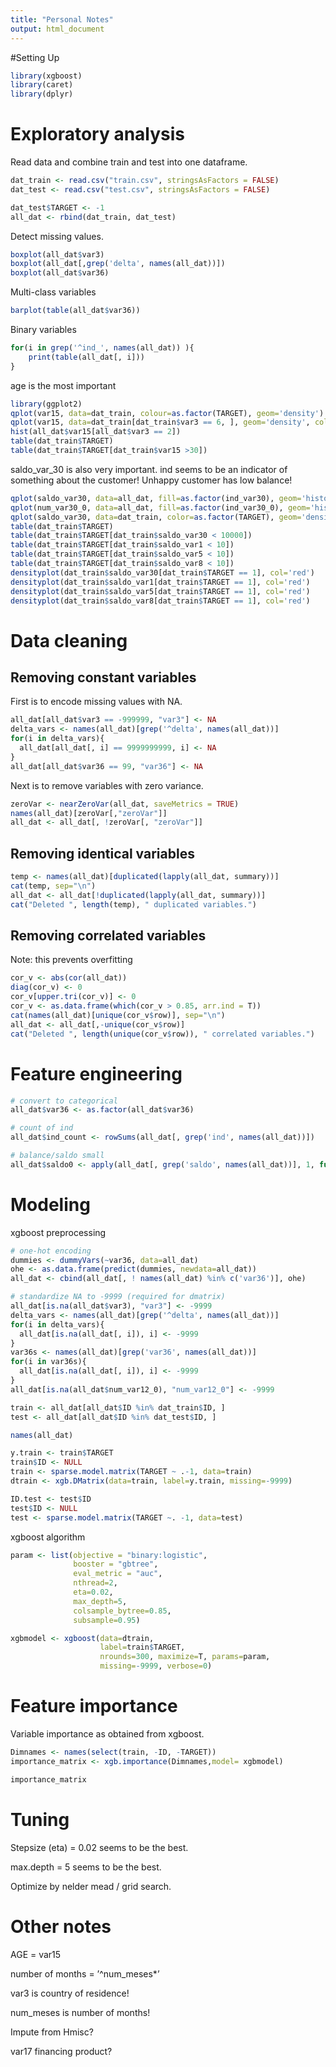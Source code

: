 ```yaml
---
title: "Personal Notes"
output: html_document
---
```


#Setting Up

```r
library(xgboost)
library(caret)
library(dplyr)
```


# Exploratory analysis

Read data and combine train and test into one dataframe.

```r
dat_train <- read.csv("train.csv", stringsAsFactors = FALSE)
dat_test <- read.csv("test.csv", stringsAsFactors = FALSE)

dat_test$TARGET <- -1
all_dat <- rbind(dat_train, dat_test)
```

Detect missing values.

```r
boxplot(all_dat$var3)
boxplot(all_dat[,grep('delta', names(all_dat))])
boxplot(all_dat$var36)
```

Multi-class variables

```r
barplot(table(all_dat$var36))
```

Binary variables
```r
for(i in grep('^ind_', names(all_dat)) ){
    print(table(all_dat[, i]))
}
```

age is the most important
```r
library(ggplot2)
qplot(var15, data=dat_train, colour=as.factor(TARGET), geom='density')
qplot(var15, data=dat_train[dat_train$var3 == 6, ], geom='density', col=as.factor(TARGET))
hist(all_dat$var15[all_dat$var3 == 2])
table(dat_train$TARGET)
table(dat_train$TARGET[dat_train$var15 >30])
```

saldo_var_30 is also very important.
ind seems to be an indicator of something about the customer!
Unhappy customer has low balance!

```r
qplot(saldo_var30, data=all_dat, fill=as.factor(ind_var30), geom='histogram')
qplot(num_var30_0, data=all_dat, fill=as.factor(ind_var30_0), geom='histogram')
qplot(saldo_var30, data=dat_train, color=as.factor(TARGET), geom='density')
table(dat_train$TARGET)
table(dat_train$TARGET[dat_train$saldo_var30 < 10000])
table(dat_train$TARGET[dat_train$saldo_var1 < 10])
table(dat_train$TARGET[dat_train$saldo_var5 < 10])
table(dat_train$TARGET[dat_train$saldo_var8 < 10])
densityplot(dat_train$saldo_var30[dat_train$TARGET == 1], col='red')
densityplot(dat_train$saldo_var1[dat_train$TARGET == 1], col='red')
densityplot(dat_train$saldo_var5[dat_train$TARGET == 1], col='red')
densityplot(dat_train$saldo_var8[dat_train$TARGET == 1], col='red')
```


# Data cleaning


## Removing constant variables

First is to encode missing values with NA.

```r
all_dat[all_dat$var3 == -999999, "var3"] <- NA
delta_vars <- names(all_dat)[grep('^delta', names(all_dat))]
for(i in delta_vars){
  all_dat[all_dat[, i] == 9999999999, i] <- NA
}
all_dat[all_dat$var36 == 99, "var36"] <- NA
```

Next is to remove variables with zero variance.

```r
zeroVar <- nearZeroVar(all_dat, saveMetrics = TRUE)
names(all_dat)[zeroVar[,"zeroVar"]]
all_dat <- all_dat[, !zeroVar[, "zeroVar"]]
```


## Removing identical variables

```r
temp <- names(all_dat)[duplicated(lapply(all_dat, summary))]
cat(temp, sep="\n")
all_dat <- all_dat[!duplicated(lapply(all_dat, summary))]
cat("Deleted ", length(temp), " duplicated variables.")
```

## Removing correlated variables

Note: this prevents overfitting

```r
cor_v <- abs(cor(all_dat))
diag(cor_v) <- 0
cor_v[upper.tri(cor_v)] <- 0
cor_v <- as.data.frame(which(cor_v > 0.85, arr.ind = T))
cat(names(all_dat)[unique(cor_v$row)], sep="\n")
all_dat <- all_dat[,-unique(cor_v$row)]
cat("Deleted ", length(unique(cor_v$row)), " correlated variables.")
```


# Feature engineering

```r
# convert to categorical
all_dat$var36 <- as.factor(all_dat$var36)

# count of ind
all_dat$ind_count <- rowSums(all_dat[, grep('ind', names(all_dat))])

# balance/saldo small
all_dat$saldo0 <- apply(all_dat[, grep('saldo', names(all_dat))], 1, function(x)(sum(x <= 10)))
```

# Modeling

xgboost preprocessing

```r

# one-hot encoding
dummies <- dummyVars(~var36, data=all_dat)
ohe <- as.data.frame(predict(dummies, newdata=all_dat))
all_dat <- cbind(all_dat[, ! names(all_dat) %in% c('var36')], ohe)

# standardize NA to -9999 (required for dmatrix)
all_dat[is.na(all_dat$var3), "var3"] <- -9999
delta_vars <- names(all_dat)[grep('^delta', names(all_dat))]
for(i in delta_vars){
  all_dat[is.na(all_dat[, i]), i] <- -9999
}
var36s <- names(all_dat)[grep('var36', names(all_dat))]
for(i in var36s){
  all_dat[is.na(all_dat[, i]), i] <- -9999
}
all_dat[is.na(all_dat$num_var12_0), "num_var12_0"] <- -9999

train <- all_dat[all_dat$ID %in% dat_train$ID, ]
test <- all_dat[all_dat$ID %in% dat_test$ID, ]

names(all_dat)

y.train <- train$TARGET
train$ID <- NULL
train <- sparse.model.matrix(TARGET ~ .-1, data=train)
dtrain <- xgb.DMatrix(data=train, label=y.train, missing=-9999)

ID.test <- test$ID
test$ID <- NULL
test <- sparse.model.matrix(TARGET ~. -1, data=test)
```

xgboost algorithm

```r
param <- list(objective = "binary:logistic",
              booster = "gbtree",
			  eval_metric = "auc",
              nthread=2,
			  eta=0.02,
			  max_depth=5,
			  colsample_bytree=0.85,
			  subsample=0.95)

xgbmodel <- xgboost(data=dtrain,
                    label=train$TARGET,
                    nrounds=300, maximize=T, params=param,
                    missing=-9999, verbose=0)
```

# Feature importance

Variable importance as obtained from xgboost.

```r

Dimnames <- names(select(train, -ID, -TARGET))
importance_matrix <- xgb.importance(Dimnames,model= xgbmodel)

importance_matrix
```


# Tuning

Stepsize (eta) = 0.02 seems to be the best.

max.depth = 5 seems to be the best.

Optimize by nelder mead / grid search.

# Other notes

AGE = var15

number of months = '^num_meses*'

var3 is country of residence!

num_meses is number of months!

Impute from Hmisc?

var17 financing product?